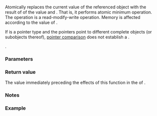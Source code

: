 {{cpp/atomic/atomic_ref/title|fetch_min}}
{{cpp/atomic/atomic_ref/navbar}}
{{dcl begin}}
{{dcl h|Provided only when {{tt|T}} is an integral type other than ''cv'' {{c/core|bool}} or a pointer-to-object type}}
{{dcl|since=c++26|1=
value_type fetch_min( value_type arg,
                      std::memory_order order =
                          std::memory_order_seq_cst ) const noexcept;
}}
{{dcl end}}

Atomically replaces the current value of the referenced object with the result of {{lc|std::min}} of the value and {{c|arg}}. That is, it performs atomic minimum operation. The operation is a read-modify-write operation. Memory is affected according to the value of {{c|order}}.

If {{tt|T}} is a pointer type and the pointers point to different complete objects (or subobjects thereof), [[cpp/language/operator comparison#Built-in pointer relational comparison|pointer comparison]] does not establish a {{enwiki|strict weak ordering}}.

{{cpp/enable if|{{c/core|std::is_const_v&lt;T&gt;}} is {{c|false}}}}.

===Parameters===
{{par begin}}
{{par|arg|the other argument of {{lc|std::min}}}}
{{par|order|memory order constraints to enforce}}
{{par end}}

===Return value===
The value immediately preceding the effects of this function in the {{lsd|cpp/atomic/memory order#Modification order}} of {{c|*this}}.

===Notes===
{{feature test macro|__cpp_lib_atomic_min_max|Atomic minimum/maximum|value=202403L|std=C++26}}

===Example===
{{example}}

{{langlinks|de|es|fr|it|ja|pt|ru|zh}}